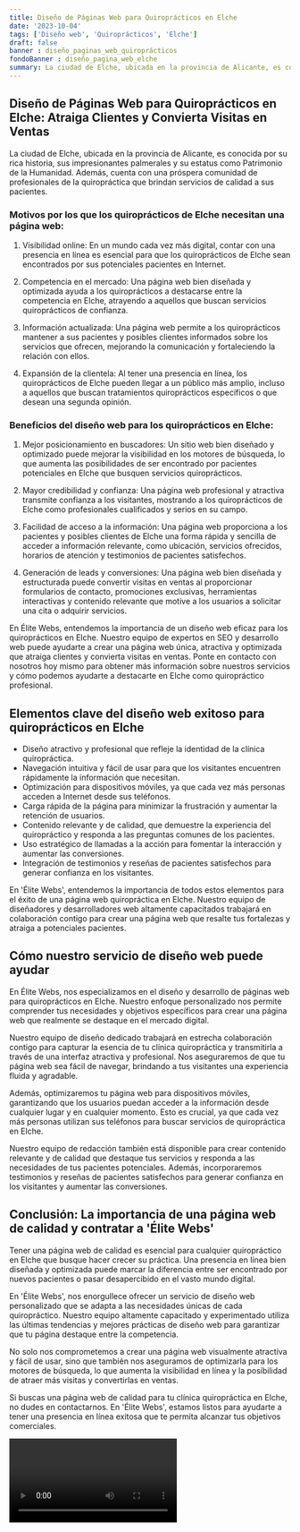 ```yaml
---
title: Diseño de Páginas Web para Quiroprácticos en Elche
date: '2023-10-04'
tags: ['Diseño web', 'Quiroprácticos', 'Elche']
draft: false
banner : diseño_paginas_web_quiroprácticos
fondoBanner : diseño_pagina_web_elche
summary: La ciudad de Elche, ubicada en la provincia de Alicante, es conocida por su rica historia, sus impresionantes palmerales y su estatus como Patrimonio de la Humanidad. Además, cuenta con una próspera comunidad de profesionales de la quiropráctica que brindan servicios de calidad a sus pacientes.
---
```


## Diseño de Páginas Web para Quiroprácticos en Elche: Atraiga Clientes y Convierta Visitas en Ventas

La ciudad de Elche, ubicada en la provincia de Alicante, es conocida por su rica historia, sus impresionantes palmerales y su estatus como Patrimonio de la Humanidad. Además, cuenta con una próspera comunidad de profesionales de la quiropráctica que brindan servicios de calidad a sus pacientes.

### Motivos por los que los quiroprácticos de Elche necesitan una página web:

1. Visibilidad online: En un mundo cada vez más digital, contar con una presencia en línea es esencial para que los quiroprácticos de Elche sean encontrados por sus potenciales pacientes en Internet.

2. Competencia en el mercado: Una página web bien diseñada y optimizada ayuda a los quiroprácticos a destacarse entre la competencia en Elche, atrayendo a aquellos que buscan servicios quiroprácticos de confianza.

3. Información actualizada: Una página web permite a los quiroprácticos mantener a sus pacientes y posibles clientes informados sobre los servicios que ofrecen, mejorando la comunicación y fortaleciendo la relación con ellos.

4. Expansión de la clientela: Al tener una presencia en línea, los quiroprácticos de Elche pueden llegar a un público más amplio, incluso a aquellos que buscan tratamientos quiroprácticos específicos o que desean una segunda opinión.

### Beneficios del diseño web para los quiroprácticos en Elche:

1. Mejor posicionamiento en buscadores: Un sitio web bien diseñado y optimizado puede mejorar la visibilidad en los motores de búsqueda, lo que aumenta las posibilidades de ser encontrado por pacientes potenciales en Elche que busquen servicios quiroprácticos.

2. Mayor credibilidad y confianza: Una página web profesional y atractiva transmite confianza a los visitantes, mostrando a los quiroprácticos de Elche como profesionales cualificados y serios en su campo.

3. Facilidad de acceso a la información: Una página web proporciona a los pacientes y posibles clientes de Elche una forma rápida y sencilla de acceder a información relevante, como ubicación, servicios ofrecidos, horarios de atención y testimonios de pacientes satisfechos.

4. Generación de leads y conversiones: Una página web bien diseñada y estructurada puede convertir visitas en ventas al proporcionar formularios de contacto, promociones exclusivas, herramientas interactivas y contenido relevante que motive a los usuarios a solicitar una cita o adquirir servicios.

En Élite Webs, entendemos la importancia de un diseño web eficaz para los quiroprácticos en Elche. Nuestro equipo de expertos en SEO y desarrollo web puede ayudarte a crear una página web única, atractiva y optimizada que atraiga clientes y convierta visitas en ventas. Ponte en contacto con nosotros hoy mismo para obtener más información sobre nuestros servicios y cómo podemos ayudarte a destacarte en Elche como quiropráctico profesional.

<GifSeo />

<Cta />

## Elementos clave del diseño web exitoso para quiroprácticos en Elche

- Diseño atractivo y profesional que refleje la identidad de la clínica quiropráctica.
- Navegación intuitiva y fácil de usar para que los visitantes encuentren rápidamente la información que necesitan.
- Optimización para dispositivos móviles, ya que cada vez más personas acceden a Internet desde sus teléfonos.
- Carga rápida de la página para minimizar la frustración y aumentar la retención de usuarios.
- Contenido relevante y de calidad, que demuestre la experiencia del quiropráctico y responda a las preguntas comunes de los pacientes.
- Uso estratégico de llamadas a la acción para fomentar la interacción y aumentar las conversiones.
- Integración de testimonios y reseñas de pacientes satisfechos para generar confianza en los visitantes.

En 'Élite Webs', entendemos la importancia de todos estos elementos para el éxito de una página web quiropráctica en Elche. Nuestro equipo de diseñadores y desarrolladores web altamente capacitados trabajará en colaboración contigo para crear una página web que resalte tus fortalezas y atraiga a potenciales pacientes.

## Cómo nuestro servicio de diseño web puede ayudar

En Élite Webs, nos especializamos en el diseño y desarrollo de páginas web para quiroprácticos en Elche. Nuestro enfoque personalizado nos permite comprender tus necesidades y objetivos específicos para crear una página web que realmente se destaque en el mercado digital.

Nuestro equipo de diseño dedicado trabajará en estrecha colaboración contigo para capturar la esencia de tu clínica quiropráctica y transmitirla a través de una interfaz atractiva y profesional. Nos aseguraremos de que tu página web sea fácil de navegar, brindando a tus visitantes una experiencia fluida y agradable.

Además, optimizaremos tu página web para dispositivos móviles, garantizando que los usuarios puedan acceder a la información desde cualquier lugar y en cualquier momento. Esto es crucial, ya que cada vez más personas utilizan sus teléfonos para buscar servicios de quiropráctica en Elche.

Nuestro equipo de redacción también está disponible para crear contenido relevante y de calidad que destaque tus servicios y responda a las necesidades de tus pacientes potenciales. Además, incorporaremos testimonios y reseñas de pacientes satisfechos para generar confianza en los visitantes y aumentar las conversiones.

## Conclusión: La importancia de una página web de calidad y contratar a 'Élite Webs'

Tener una página web de calidad es esencial para cualquier quiropráctico en Elche que busque hacer crecer su práctica. Una presencia en línea bien diseñada y optimizada puede marcar la diferencia entre ser encontrado por nuevos pacientes o pasar desapercibido en el vasto mundo digital.

En 'Élite Webs', nos enorgullece ofrecer un servicio de diseño web personalizado que se adapta a las necesidades únicas de cada quiropráctico. Nuestro equipo altamente capacitado y experimentado utiliza las últimas tendencias y mejores prácticas de diseño web para garantizar que tu página destaque entre la competencia.

No solo nos comprometemos a crear una página web visualmente atractiva y fácil de usar, sino que también nos aseguramos de optimizarla para los motores de búsqueda, lo que aumenta la visibilidad en línea y la posibilidad de atraer más visitas y convertirlas en ventas.

Si buscas una página web de calidad para tu clínica quiropráctica en Elche, no dudes en contactarnos. En 'Élite Webs', estamos listos para ayudarte a tener una presencia en línea exitosa que te permita alcanzar tus objetivos comerciales.

<Video />

<CtaBot job='Quiroprácticos' city='Elche'/>

<Gmaps query='Elche+españa+maps' />